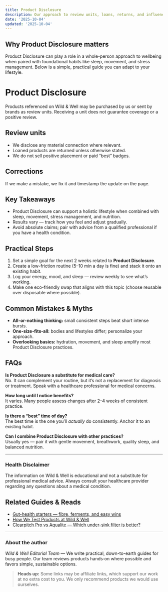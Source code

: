 ```yaml
---
title: Product Disclosure
description: Our approach to review units, loans, returns, and influence on coverage.
date: '2025-10-04'
updated: '2025-10-04'
---
```


## Why Product Disclosure matters
Product Disclosure can play a role in a whole-person approach to wellbeing when paired with foundational habits like sleep, movement, and stress management. Below is a simple, practical guide you can adapt to your lifestyle.

# Product Disclosure

Products referenced on Wild & Well may be purchased by us or sent by brands as review units. Receiving a unit does not guarantee coverage or a positive review.

## Review units

- We disclose any material connection where relevant.
- Loaned products are returned unless otherwise stated.
- We do not sell positive placement or paid “best” badges.

## Corrections

If we make a mistake, we fix it and timestamp the update on the page.

## Key Takeaways
- Product Disclosure can support a holistic lifestyle when combined with sleep, movement, stress management, and nutrition.
- Results vary — track how you feel and adjust gradually.
- Avoid absolute claims; pair with advice from a qualified professional if you have a health condition.


## Practical Steps
1. Set a simple goal for the next 2 weeks related to **Product Disclosure**.
2. Create a low-friction routine (5–10 min a day is fine) and stack it onto an existing habit.
3. Log your energy, mood, and sleep — review weekly to see what’s working.
4. Make one eco-friendly swap that aligns with this topic (choose reusable over disposable where possible).


## Common Mistakes & Myths
- **All-or-nothing thinking:** small consistent steps beat short intense bursts.
- **One-size-fits-all:** bodies and lifestyles differ; personalize your approach.
- **Overlooking basics:** hydration, movement, and sleep amplify most Product Disclosure practices.


## FAQs
**Is Product Disclosure a substitute for medical care?**  
No. It can complement your routine, but it’s not a replacement for diagnosis or treatment. Speak with a healthcare professional for medical concerns.

**How long until I notice benefits?**  
It varies. Many people assess changes after 2–4 weeks of consistent practice.

**Is there a “best” time of day?**  
The best time is the one you’ll *actually* do consistently. Anchor it to an existing habit.

**Can I combine Product Disclosure with other practices?**  
Usually yes — pair it with gentle movement, breathwork, quality sleep, and balanced nutrition.


---

### Health Disclaimer
The information on Wild & Well is educational and not a substitute for professional medical advice. Always consult your healthcare provider regarding any questions about a medical condition.


## Related Guides & Reads
- [Gut-health starters — fibre, ferments, and easy wins](../guides/gut-health-starters.md)
- [How We Test Products at Wild & Well](../blog/how-we-test-products.mdx)
- [Clearpitch Pro vs Aqualite — Which under-sink filter is better?](../compare/clearpitch-pro-vs-aqualite.mdx)

---

### About the author
*Wild & Well Editorial Team* — We write practical, down-to-earth guides for busy people. Our team reviews products hands‑on where possible and favors simple, sustainable options.

> **Heads up:** Some links may be affiliate links, which support our work at no extra cost to you. We only recommend products we would use ourselves.
